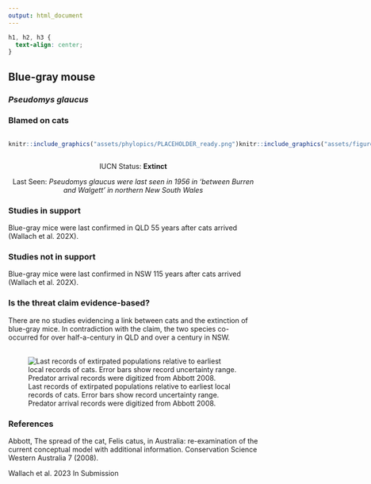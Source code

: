 ```yaml
---
output: html_document
---
```

```css
h1, h2, h3 {
  text-align: center;
}
```

## **Blue-gray mouse**
### *Pseudomys glaucus*
### Blamed on cats

:::: {style="display: flex;"}

::: {}
  ```r
  knitr::include_graphics("assets/phylopics/PLACEHOLDER_ready.png")
  ```
:::

::: {}

:::

::: {}
  ```r
  knitr::include_graphics("assets/figures/Map_Cat_Pseudomys glaucus.png")
  ```
:::

::::

<center>
IUCN Status: **Extinct**

Last Seen: *Pseudomys glaucus were last seen in 1956 in ‘between Burren and Walgett’ in northern New South Wales*

</center>


### Studies in support

Blue-gray mice were last confirmed in QLD 55 years after cats arrived (Wallach et al. 202X).

### Studies not in support

Blue-gray mice were last confirmed in NSW 115 years after cats arrived (Wallach et al. 202X).

### Is the threat claim evidence-based?

There are no studies evidencing a link between cats and the extinction of blue-gray mice. In contradiction with the claim, the two species co-occurred for over half-a-century in QLD and over a century in NSW.
<br>
<br>

![ Last records of extirpated populations relative to earliest local records of cats. Error bars show record uncertainty range. Predator arrival records were digitized from Abbott 2008.](assets/figures/Main_Evidence_Cat_Pseudomys glaucus.png)

### References

Abbott, The spread of the cat, Felis catus, in Australia: re-examination of the current conceptual model with additional information. Conservation Science Western Australia 7 (2008).

Wallach et al. 2023 In Submission

